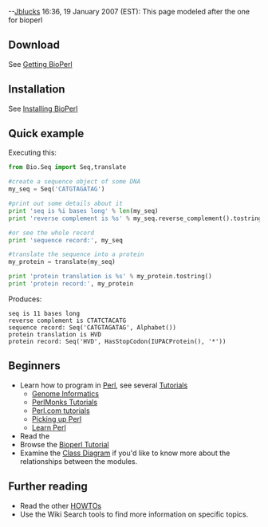 --[[User%3AJblucks|Jblucks]] 16:36, 19 January 2007 (EST): This page modeled after the one for bioperl

==Download==

See [[Getting BioPerl]]

==Installation==

See [[Installing BioPerl]]

==Quick example==

Executing this:
<source lang=python>
from Bio.Seq import Seq,translate

#create a sequence object of some DNA
my_seq = Seq('CATGTAGATAG')

#print out some details about it
print 'seq is %i bases long' % len(my_seq)
print 'reverse complement is %s' % my_seq.reverse_complement().tostring()

#or see the whole record
print 'sequence record:', my_seq

#translate the sequence into a protein
my_protein = translate(my_seq)

print 'protein translation is %s' % my_protein.tostring()
print 'protein record:', my_protein

</source>

Produces:
<pre>
seq is 11 bases long
reverse complement is CTATCTACATG
sequence record: Seq('CATGTAGATAG', Alphabet())
protein translation is HVD
protein record: Seq('HVD', HasStopCodon(IUPACProtein(), '*'))
</pre>

==Beginners==

* Learn how to program in [[Perl]], see several [[Tutorials]]
** [http://stein.cshl.org/genome_informatics/ Genome Informatics]
** [http://www.perlmonks.org/index.pl?node=Tutorials PerlMonks Tutorials]
** [http://www.perl.com/cs/user/query/q/6?id_topic=74 Perl.com tutorials]
** [http://www.ebb.org/PickingUpPerl/ Picking up Perl]
** [http://learn.perl.org/ Learn Perl]
* Read the {{HOWTO|Beginners}}
* Browse the [[Bptutorial|Bioperl Tutorial]]
* Examine the [[Class Diagram]] if you'd like to know more about the relationships between the modules.

==Further reading==

* Read the other [[HOWTOs]]
* Use the Wiki Search tools to find more information on specific topics.
